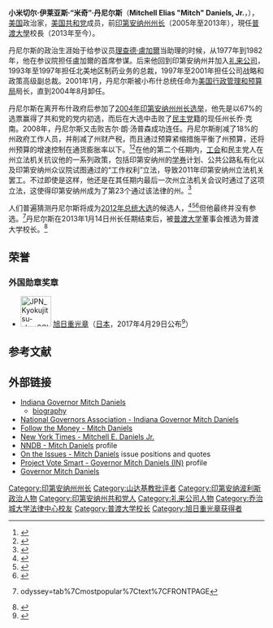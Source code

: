 {{noteTA
|1=zh-hans:米奇·丹尼尔斯;zh-hant:米奇·丹尼爾斯;zh-tw:米奇·丹尼斯;
|2=zh-hans:丹尼尔斯;zh-hant:丹尼爾斯;zh-tw:丹尼斯;
}}
{{Infobox officeholder
|name= 米奇·丹尼斯
|image= Indiana Governor Mitch Daniels.jpg
|office= 第12任[[普渡大學|普渡大學]]校长
|term_start= 2013年1月14日
|term_end= 
|predecessor= [[弗朗斯·A·科爾多瓦|弗朗斯·A·科爾多瓦]]
|successor= 
|order1= 第49任印第安纳州州长
|lieutenant1= [[貝奇·斯基爾曼|貝奇·斯基爾曼]]
|term_start1= 2005年1月10日
|term_end1= 2013年1月14日
|predecessor1= 乔·科南
|successor1= [[迈克·彭斯|迈克·彭斯]]
|office2= 第33任[[美國行政管理和預算局|美國行政管理和預算局]]局长
|president2= [[乔治·W·布什|乔治·W·布什]]
|term_start2= 2001年1月20日
|term_end2= 2003年6月6日
|predecessor2= [[杰克·卢|杰克·卢]]
|successor2= [[約書亞·博爾頓|約書亞·博爾頓]]
|birth_name= 小米切尔·伊莱亚斯·“米奇”·丹尼尔斯
|birth_date= {{birth date and age|1949|4|7}}
|birth_place= {{flag|USA}}[[宾夕法尼亚州|宾夕法尼亚州]][[莫農加希拉|莫農加希拉]]
|death_date= 
|death_place= 
|party= [[共和黨_(美國)|共和党]]
|spouse= {{marriage|谢丽·赫尔曼|1978|1993|end=divorced}}
|children= 4
|education= [[普林斯顿大学|普林斯顿大学]]
|signature= Mitch Daniels Signature.svg
}}
'''小米切尔·伊莱亚斯·“米奇”·丹尼尔斯'''（'''Mitchell Elias "Mitch" Daniels, Jr.'''，{{bd|1949年|4月7日||}}），[[美国|美国]]政治家，[[美国共和党|美国共和党]]成员，前[[印第安纳州州长|印第安纳州州长]]（2005年至2013年），現任[[普渡大學|普渡大學]]校長（2013年至今）。

丹尼尔斯的政治生涯始于给参议员[[理查德·盧加爾|理查德·盧加爾]]当助理的时候，从1977年到1982年，他在参议院担任盧加爾的首席参谋。后来他回到印第安纳州并加入[[礼来公司|礼来公司]]，1993年至1997年担任北美地区制药业务的总裁，1997年至2001年担任公司战略和政策高级副总裁。2001年1月，丹尼尔斯被小布什总统任命为[[美国行政管理和预算局|美国行政管理和预算局]]局长，直到2004年8月卸任。

丹尼尔斯在离开布什政府后参加了[[2004年印第安纳州州长选举|2004年印第安纳州州长选举]]，他先是以67%的选票赢得了共和党的党内初选，而后在大选中击败了[[民主党_(美国)|民主党]]籍的现任州长乔·克南。2008年，丹尼尔斯又击败吉尔·朗·汤普森成功连任。丹尼尔斯削减了18%的州政府工作人员，并削减了州财产税，而且通过预算紧缩措施平衡了州预算，还将州预算的增速控制在通货膨胀率以下。<ref>{{cite news | url =https://www.wsj.com/articles/SB121314342927062677 | title =States Move To Cut, Cap Property Taxes As Home Values Decline, Many Will Have to Make Up Lost Revenue by Other Means | first =Martin A. | last =Vaughan | newspaper =[[Wall_Street_Journal|Wall Street Journal]] | date =June 11, 2008 | accessdate =2021-12-18 | archive-date =2018-06-17 | archive-url =https://web.archive.org/web/20180617065851/https://www.wsj.com/articles/SB121314342927062677 | dead-url =no }}</ref><ref>{{cite news | url =https://www.nytimes.com/2011/01/05/business/economy/05leonhardt.html?pagewanted=all&_r=0 | title =Budget Hawk Eyes Deficit | first =David | last =Leonhardt | newspaper =nytimes.com | date =January 4, 2011 | accessdate =2021-12-18 | archive-date =2018-06-17 | archive-url =https://web.archive.org/web/20180617065957/https://www.nytimes.com/2011/01/05/business/economy/05leonhardt.html?pagewanted=all&_r=0 | dead-url =no }}</ref>在他的第二个任期内，[[工会|工会]]和民主党人在州立法机关抗议他的一系列政策，包括印第安纳州的[[学券制|学券]]计划、公共公路私有化以及印第安纳州众议院试图通过的“工作权利”立法，导致2011年印第安纳州立法机关罢工。不过即使是这样，他还是在其任期内最后一次州立法机关会议时通过了这项立法，这使得印第安纳州成为了第23个通过该法律的州。<ref>{{cite news | url =https://www.nytimes.com/2012/02/02/us/indiana-becomes-right-to-work-state.html | title =Indiana Governor Signs a Law Creating a 'Right to Work' State | first =Monica | last =Davey | work =nytimes.com | date =February 1, 2012 | accessdate =2021-12-18 | archive-date =2018-06-14 | archive-url =https://web.archive.org/web/20180614071949/https://www.nytimes.com/2012/02/02/us/indiana-becomes-right-to-work-state.html | dead-url =no }}</ref>

人们普遍猜测丹尼尔斯将成为[[2012年美國總統選舉|2012年总统大选]]的候选人，<ref>{{cite news |title=Can Mitch Daniels save the GOP? |url=http://washingtonexaminer.com/article/135681#.UPldEmfNmSp |author-link=Byron York |first=Byron |last=York |date=June 4, 2009 |access-date=January 18, 2013 |newspaper=[[Washington_Examiner|Washington Examiner]] |archive-date=2016-09-15 |archive-url=https://web.archive.org/web/20160915100021/http://www.washingtonexaminer.com/article/135681#.UPldEmfNmSp |dead-url=no }}</ref><ref>{{cite news |first=George F. |last=Will |url=http://www.chron.com/disp/story.mpl/editorial/outlook/6855016.html |title=Charting a simple road to government solvency |newspaper=Washington Post |date=February 7, 2010 |access-date=April 6, 2012 |archive-date=2011-08-05 |archive-url=https://web.archive.org/web/20110805152629/http://www.chron.com/disp/story.mpl/editorial/outlook/6855016.html |dead-url=no }}</ref><ref>{{cite news | url=https://www.nytimes.com/2010/03/01/opinion/01douthat.html?ref=opinion | work=[[The_New_York_Times|The New York Times]] | title=A Republican Surprise | first=Ross | last=Douthat | author-link=Ross Douthat | date=March 1, 2010 | access-date=May 12, 2010 | archive-date=2018-02-23 | archive-url=https://web.archive.org/web/20180223050928/http://www.nytimes.com/2010/03/01/opinion/01douthat.html?ref=opinion | dead-url=no }}</ref>但他最终并没有参选。<ref>{{cite news | url=https://www.wsj.com/articles/SB10001424052702304066504576338473611606448?mod=googlenews_wsj | work=[[The_Wall_Street_Journal|The Wall Street Journal]] | title=Daniels Withdraws From Presidential Race | first=Neil | last=King | date=May 22, 2011 | access-date=May 22, 2011 | archive-date=2018-02-22 | archive-url=https://web.archive.org/web/20180222225718/https://www.wsj.com/articles/SB10001424052702304066504576338473611606448?mod=googlenews_wsj | dead-url=no }}odyssey=tab%7Cmostpopular%7Ctext%7CFRONTPAGE</ref>丹尼尔斯在2013年1月14日州长任期结束后，被[[普渡大学|普渡大学]]董事会推选为普渡大学校长。<ref>{{Cite web|last=Editor|first=CHRISTY HUNTER Summer|title=Daniels has no comment on conflict of interest issue|url=https://www.purdueexponent.org/campus/article_94017752-3cb7-567d-aaff-dc9ca89520ca.html|access-date=2020-06-11|website=Purdue Exponent|language=en|archive-date=2021-12-18|archive-url=https://web.archive.org/web/20211218023715/https://www.purdueexponent.org/campus/article_94017752-3cb7-567d-aaff-dc9ca89520ca.html|dead-url=no}}</ref>

==荣誉==
===外国勋章奖章===
* [[File:JPN_Kyokujitsu-sho_2Class_BAR.svg|60px]] [[旭日章|旭日重光章]]（[[日本|日本]]，2017年4月29日公布<ref>{{ja}}{{cite web |url=https://www.mofa.go.jp/mofaj/files/000251887.pdf |title=平成29年春の外国人叙勲受章者名簿 |publisher=[[内阁府|内阁府]] |date=2017-04-29 |accessdate=2022-05-05 |archive-date=2022-03-19 |archive-url=https://web.archive.org/web/20220319191807/https://www.mofa.go.jp/mofaj/files/000251887.pdf |dead-url=no }}</ref>）

==参考文献==
{{reflist}}

==外部链接==
*[http://www.in.gov/gov/ Indiana Governor Mitch Daniels]
**[https://web.archive.org/web/20080618221810/http://www.in.gov/gov/2305.htm biography]
*[https://web.archive.org/web/20070930013021/http://www.nga.org/portal/site/nga/menuitem.29fab9fb4add37305ddcbeeb501010a0/?vgnextoid=ac6e224971c81010VgnVCM1000001a01010aRCRD National Governors Association - Indiana Governor Mitch Daniels] 
*[https://web.archive.org/web/20111207135555/http://www.followthemoney.org/database/StateGlance/candidate.phtml?si=200615&c=424053 Follow the Money - Mitch Daniels]
*[http://topics.nytimes.com/top/reference/timestopics/people/d/mitchell_e_jr_daniels/index.html New York Times - Mitchell E. Daniels Jr.] {{Wayback|url=http://topics.nytimes.com/top/reference/timestopics/people/d/mitchell_e_jr_daniels/index.html |date=20170611045144 }} 
*[http://www.nndb.com/people/353/000087092/ NNDB - Mitch Daniels] {{Wayback|url=http://www.nndb.com/people/353/000087092/ |date=20210226183212 }} profile
*[http://www.ontheissues.org/Mitch_Daniels.htm On the Issues - Mitch Daniels] {{Wayback|url=http://www.ontheissues.org/Mitch_Daniels.htm |date=20210314180118 }} issue positions and quotes
*[https://web.archive.org/web/20061216080045/http://www.vote-smart.org/bio.php?can_id=MIN84808 Project Vote Smart - Governor Mitch Daniels (IN)] profile
*[http://www.mymanmitch.com/ Governor Mitch Daniels] {{Wayback|url=http://www.mymanmitch.com/ |date=20210314163211 }} 

{{Authority control}}

{{George W. Bush cabinet}}
{{DEFAULTSORT:Daniels, Mitch}}
[[Category:印第安纳州州长|Category:印第安纳州州长]]
[[Category:山达基教批评者|Category:山达基教批评者]]
[[Category:印第安纳波利斯政治人物|Category:印第安纳波利斯政治人物]]
[[Category:印第安纳州共和党人|Category:印第安纳州共和党人]]
[[Category:礼来公司人物|Category:礼来公司人物]]
[[Category:乔治城大学法律中心校友|Category:乔治城大学法律中心校友]]
[[Category:普渡大学校长|Category:普渡大学校长]]
[[Category:旭日重光章获得者|Category:旭日重光章获得者]]